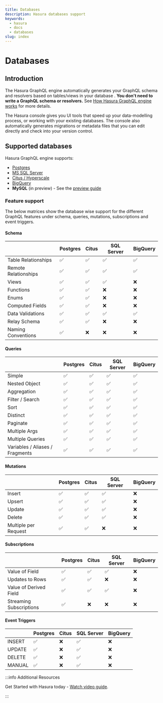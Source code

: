 ```yaml
---
title: Databases
description: Hasura databases support
keywords:
  - hasura
  - docs
  - databases
slug: index
---
```


# Databases

## Introduction

The Hasura GraphQL engine automatically generates your GraphQL schema and resolvers based on tables/views in your
database . **You don't need to write a GraphQL schema or resolvers.** See
[How Hasura GraphQL engine works](/graphql/core/how-it-works/index.mdx) for more details.

The Hasura console gives you UI tools that speed up your data-modelling process, or working with your existing
databases. The console also automatically generates migrations or metadata files that you can edit directly and check
into your version control.

## Supported databases

Hasura GraphQL engine supports:

- [Postgres](/graphql/core/databases/postgres/index.mdx)
- [MS SQL Server](/graphql/core/databases/ms-sql-server/index.mdx)
- [Citus / Hyperscale](/graphql/core/databases/citus-hyperscale-postgres/index.mdx)
- [BigQuery](/graphql/core/databases/bigquery/index.mdx)
- **MySQL** (in preview) - See the [preview guide](/graphql/core/guides/mysql-preview.mdx)

### Feature support

The below matrices show the database wise support for the different GraphQL features under schema, queries, mutations, 
subscriptions and event triggers.

#### Schema

|                      | Postgres | Citus | SQL Server | BigQuery |
| -------------------- | -------- | ----- | ---------- | -------- |
| Table Relationships  | ✅       | ✅    | ✅         | ✅       |
| Remote Relationships | ✅       | ✅    | ✅         | ✅       |
| Views                | ✅       | ✅    | ✅         | ❌       |
| Functions            | ✅       | ✅    | ❌         | ❌       |
| Enums                | ✅       | ✅    | ❌         | ❌       |
| Computed Fields      | ✅       | ✅    | ❌         | ❌       |
| Data Validations     | ✅       | ✅    | ✅         | ✅       |
| Relay Schema         | ✅       | ✅    | ❌         | ❌       |
| Naming Conventions   | ✅       | ❌    | ❌         | ❌       |

#### Queries

|                                 | Postgres | Citus | SQL Server | BigQuery |
| ------------------------------- | -------- | ----- | ---------- | -------- |
| Simple                          | ✅       | ✅    | ✅         | ✅       |
| Nested Object                   | ✅       | ✅    | ✅         | ✅       |
| Aggregation                     | ✅       | ✅    | ✅         | ✅       |
| Filter / Search                 | ✅       | ✅    | ✅         | ✅       |
| Sort                            | ✅       | ✅    | ✅         | ✅       |
| Distinct                        | ✅       | ✅    | ✅         | ✅       |
| Paginate                        | ✅       | ✅    | ✅         | ✅       |
| Multiple Args                   | ✅       | ✅    | ✅         | ✅       |
| Multiple Queries                | ✅       | ✅    | ✅         | ✅       |
| Variables / Aliases / Fragments | ✅       | ✅    | ✅         | ✅       |

#### Mutations

|                      | Postgres | Citus | SQL Server | BigQuery |
| -------------------- | -------- | ----- | ---------- | -------- |
| Insert               | ✅       | ✅    | ✅         | ❌       |
| Upsert               | ✅       | ✅    | ✅         | ❌       |
| Update               | ✅       | ✅    | ✅         | ❌       |
| Delete               | ✅       | ✅    | ✅         | ❌       |
| Multiple per Request | ✅       | ✅    | ❌         | ❌       |

#### Subscriptions

|                         | Postgres | Citus | SQL Server | BigQuery |
| ----------------------- | -------- | ----- | ---------- | -------- |
| Value of Field          | ✅       | ✅    | ✅         | ❌       |
| Updates to Rows         | ✅       | ✅    | ❌         | ❌       |
| Value of Derived Field  | ✅       | ✅    | ✅         | ❌       |
| Streaming Subscriptions | ✅       | ❌    | ❌         | ❌       |

#### Event Triggers

|        | Postgres | Citus | SQL Server | BigQuery |
| ------ | -------- | ----- | ---------- | -------- |
| INSERT | ✅       | ❌    | ✅         | ❌       |
| UPDATE | ✅       | ❌    | ✅         | ❌       |
| DELETE | ✅       | ❌    | ✅         | ❌       |
| MANUAL | ✅       | ❌    | ✅         | ❌       |

:::info Additional Resources

Get Started with Hasura today -
[Watch video guide](https://hasura.io/events/webinar/get-started-with-hasura/?pg=docs&plcmt=body&cta=getting-started&tech=).

:::
